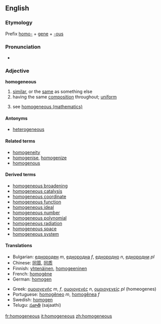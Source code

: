 ==English==

===Etymology===
Prefix [[homo-]] + [[gene]] + [[-ous]]

===Pronunciation===
*{{audio|en-us-homogeneous.ogg|Audio (US)}} {{audio|en-uk-homogeneous.ogg|Audio (UK)}}

===Adjective===
'''homogeneous'''

# [[similar]], or the [[same]] as something else
# having the same [[composition]] throughout; [[uniform]]
#{{mathematics}} see [[w:homogeneous (mathematics)|homogeneous (mathematics)]]

====Antonyms====
*[[heterogeneous]]

====Related terms====
*[[homogeneity]]
*[[homogenise]], [[homogenize]]
*[[homogenous]]

====Derived terms====
*[[homogeneous broadening]]
*[[homogeneous catalysis]]
*[[homogeneous coordinate]]
*[[homogeneous function]]
*[[homogeneous ideal]]
*[[homogeneous number]]
*[[homogeneous polynomial]]
*[[homogeneous radiation]]
*[[homogeneous space]]
*[[homogeneous system]]

====Translations====
{{top}}
*Bulgarian: [[еднороден]] ''m'', [[еднородна]] ''f'', [[еднородно]] ''n'', [[еднородни]] ''pl''
*Chinese: [[同質]], [[同质]]
*Finnish: [[yhtenäinen]], [[homogeeninen]]
*French: [[homogène]]
*German: [[homogen]]
{{mid}}
*Greek: [[ομοιογενής]] ''m'', ''f'', [[ομοιογενές]] ''n'', [[ομοιογενείς]] ''pl'' (homeogenes)
*Portuguese: [[homogêneo]] ''m'', [[homogênea]] ''f''
*Swedish: [[homogen#Swedish|homogen]]
*Telugu: [[సజాతి]] (sajaathi)
{{bottom}}

[[fr:homogeneous]]
[[it:homogeneous]]
[[zh:homogeneous]]